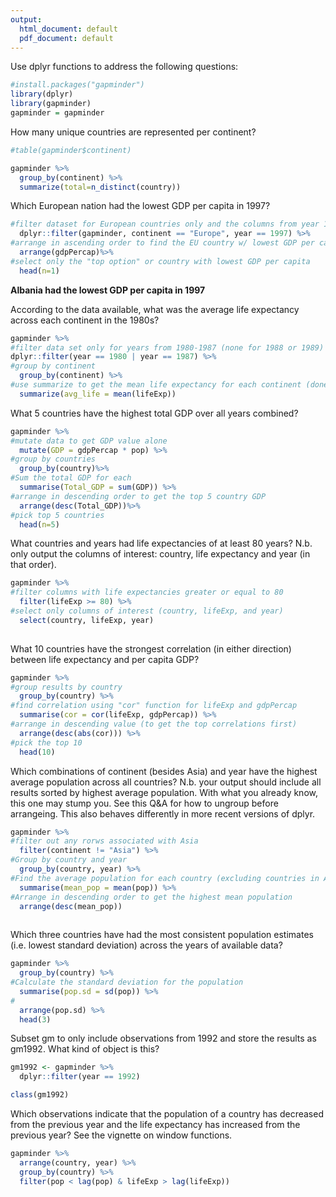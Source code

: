 ```yaml
---
output:
  html_document: default
  pdf_document: default
---
```

Use dplyr functions to address the following questions:
```r
#install.packages("gapminder")
library(dplyr)
library(gapminder)
gapminder = gapminder
```

How many unique countries are represented per continent?

```r
#table(gapminder$continent)

gapminder %>%
  group_by(continent) %>%
  summarize(total=n_distinct(country))
```
Which European nation had the lowest GDP per capita in 1997?

```r
#filter dataset for European countries only and the columns from year 1997 
  dplyr::filter(gapminder, continent == "Europe", year == 1997) %>%
#arrange in ascending order to find the EU country w/ lowest GDP per capita 
  arrange(gdpPercap)%>%
#select only the "top option" or country with lowest GDP per capita
  head(n=1)
```
**Albania had the lowest GDP per capita in 1997**

According to the data available, what was the average life expectancy across each continent in the 1980s?

```r
gapminder %>%
#filter data set only for years from 1980-1987 (none for 1988 or 1989)
dplyr::filter(year == 1980 | year == 1987) %>%
#group by continent 
  group_by(continent) %>%
#use summarize to get the mean life expectancy for each continent (done above)
  summarize(avg_life = mean(lifeExp))
```

What 5 countries have the highest total GDP over all years combined?

```r
gapminder %>%
#mutate data to get GDP value alone
  mutate(GDP = gdpPercap * pop) %>%
#group by countries
  group_by(country)%>%
#Sum the total GDP for each
  summarise(Total_GDP = sum(GDP)) %>%
#arrange in descending order to get the top 5 country GDP
  arrange(desc(Total_GDP))%>%
#pick top 5 countries
  head(n=5)
```

What countries and years had life expectancies of at least 80 years? N.b. only output the columns of interest: country, life expectancy and year (in that order).
```r
gapminder %>%
#filter columns with life expectancies greater or equal to 80
  filter(lifeExp >= 80) %>%
#select only columns of interest (country, lifeExp, and year)
  select(country, lifeExp, year)
  
```

What 10 countries have the strongest correlation (in either direction) between life expectancy and per capita GDP?
```r
gapminder %>%
#group results by country
  group_by(country) %>%
#find correlation using "cor" function for lifeExp and gdpPercap
  summarise(cor = cor(lifeExp, gdpPercap)) %>%
#arrange in descending value (to get the top correlations first)
  arrange(desc(abs(cor))) %>%
#pick the top 10
  head(10)

```

Which combinations of continent (besides Asia) and year have the highest average population across all countries? N.b. your output should include all results sorted by highest average population. With what you already know, this one may stump you. See this Q&A for how to ungroup before arrangeing. This also behaves differently in more recent versions of dplyr.
```r
gapminder %>%
#filter out any rorws associated with Asia
  filter(continent != "Asia") %>%
#Group by country and year
  group_by(country, year) %>%
#Find the average population for each country (excluding countries in Asia)
  summarise(mean_pop = mean(pop)) %>%
#Arrange in descending order to get the highest mean population
  arrange(desc(mean_pop))
  

```

Which three countries have had the most consistent population estimates (i.e. lowest standard deviation) across the years of available data?
```r
gapminder %>%
  group_by(country) %>%
#Calculate the standard deviation for the population
  summarise(pop.sd = sd(pop)) %>%
#
  arrange(pop.sd) %>%
  head(3)
```

Subset gm to only include observations from 1992 and store the results as gm1992. What kind of object is this?
```r
gm1992 <- gapminder %>%
  dplyr::filter(year == 1992)

class(gm1992)
```

Which observations indicate that the population of a country has decreased from the previous year and the life expectancy has increased from the previous year? See the vignette on window functions.
```r
gapminder %>%
  arrange(country, year) %>%
  group_by(country) %>%
  filter(pop < lag(pop) & lifeExp > lag(lifeExp))
```


